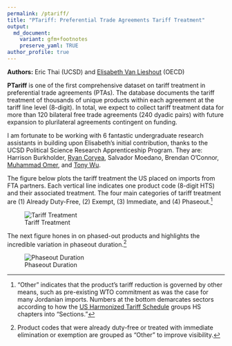 ```yaml
---
permalink: /ptariff/
title: "PTariff: Preferential Trade Agreements Tariff Treatment"
output:
  md_document:
    variant: gfm+footnotes
    preserve_yaml: TRUE
author_profile: true
---
```


**Authors:** Eric Thai (UCSD) and [Elisabeth Van Lieshout](https://elieshout.com/) (OECD)

**PTariff** is one of the first comprehensive dataset on tariff treatment in preferential trade agreements (PTAs). The database documents the tariff treatment of thousands of unique products within each agreement at the tariff line level (8-digit). In total, we expect to collect tariff treatment data for more than 120 bilateral free trade agreements (240 dyadic pairs) with future expansion to plurilateral agreements contingent on funding.

I am fortunate to be working with 6 fantastic undergraduate research assistants in building upon Elisabeth's initial contribution, thanks to the UCSD Political Science Research Apprenticeship Program. They are: Harrison Burkholder, [Ryan Coryea](https://www.linkedin.com/in/ryan-coryea-39b507240/), Salvador Moedano, Brendan O'Connor, [Muhammad Omer](https://www.linkedin.com/in/muhammad-a-omer/), and [Tony Wu](https://linkedin.com/in/yutongtonywu/?utm_source=share&utm_campaign=share_via&utm_content=profile&utm_medium=ios_app).

The figure below plots the tariff treatment the US placed on imports from FTA partners. Each vertical line indicates one product code (8-digit HTS) and their associated treatment. The four main categories of tariff treatment are (1) Already Duty-Free, (2) Exempt, (3) Immediate, and (4) Phaseout.[^1]

[^1]: "Other" indicates that the product's tariff reduction is governed by other means, such as pre-existing WTO commitment as was the case for many Jordanian imports. Numbers at the bottom demarcates sectors according to how the [US Harmonized Tariff Schedule](https://hts.usitc.gov/) groups HS chapters into "Sections."

![Tariff Treatment](/images/ftariff/treatment_ticks.jpg)

The next figure hones in on phased-out products and highlights the incredible variation in phaseout duration.[^2]

[^2]: Product codes that were already duty-free or treated with immediate elimination or exemption are grouped as "Other" to improve visibility.

![Phaseout Duration](/images/ftariff/phaseout_ticks.jpg)
